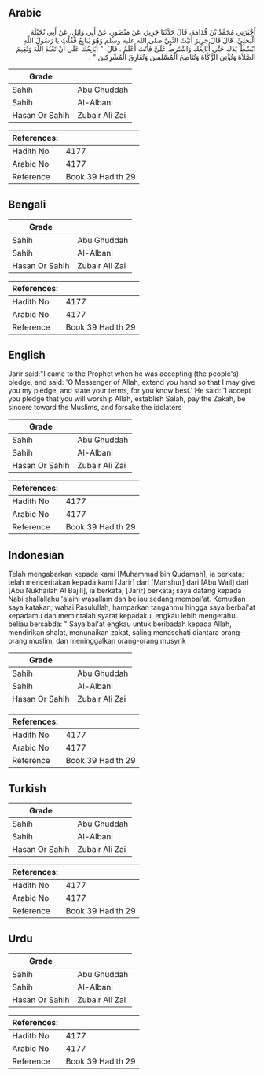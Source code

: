 ## Arabic


<div dir="rtl" lang="ar" style={{fontSize:'larger',backgroundColor:'#f8f9fa',padding:20}}>
أَخْبَرَنِي مُحَمَّدُ بْنُ قُدَامَةَ، قَالَ حَدَّثَنَا جَرِيرٌ، عَنْ مَنْصُورٍ، عَنْ أَبِي وَائِلٍ، عَنْ أَبِي نُخَيْلَةَ الْبَجَلِيِّ، قَالَ قَالَ جَرِيرٌ أَتَيْتُ النَّبِيَّ صلى الله عليه وسلم وَهُوَ يُبَايِعُ فَقُلْتُ يَا رَسُولَ اللَّهِ ابْسُطْ يَدَكَ حَتَّى أُبَايِعَكَ وَاشْتَرِطْ عَلَىَّ فَأَنْتَ أَعْلَمُ ‏.‏ قَالَ ‏ "‏ أُبَايِعُكَ عَلَى أَنْ تَعْبُدَ اللَّهَ وَتُقِيمَ الصَّلاَةَ وَتُؤْتِيَ الزَّكَاةَ وَتُنَاصِحَ الْمُسْلِمِينَ وَتُفَارِقَ الْمُشْرِكِينَ ‏"‏ ‏.‏
</div>
<div style={{backgroundColor:'#f8f9fa',padding:20, marginBottom: 10}}><table> <thead> <tr> <th>Grade</th> <th></th> </tr> </thead> <tbody> <tr><td>Sahih</td><td>Abu Ghuddah</td></tr><tr><td>Sahih</td><td>Al-Albani</td></tr><tr><td>Hasan Or Sahih</td><td>Zubair Ali Zai</td></tr></tbody></table><table> <thead> <tr> <th>References:</th> <th></th> </tr> </thead> <tbody><tr><td>Hadith No</td><td>4177</td></tr><tr><td>Arabic No</td><td>4177</td></tr><tr><td>Reference</td><td>Book 39 Hadith 29</td></tr></tbody></table></div>

## Bengali


<div dir="ltr" lang="bn" style={{fontSize:'larger',backgroundColor:'#f8f9fa',padding:20}}>

</div>
<div style={{backgroundColor:'#f8f9fa',padding:20, marginBottom: 10}}><table> <thead> <tr> <th>Grade</th> <th></th> </tr> </thead> <tbody> <tr><td>Sahih</td><td>Abu Ghuddah</td></tr><tr><td>Sahih</td><td>Al-Albani</td></tr><tr><td>Hasan Or Sahih</td><td>Zubair Ali Zai</td></tr></tbody></table><table> <thead> <tr> <th>References:</th> <th></th> </tr> </thead> <tbody><tr><td>Hadith No</td><td>4177</td></tr><tr><td>Arabic No</td><td>4177</td></tr><tr><td>Reference</td><td>Book 39 Hadith 29</td></tr></tbody></table></div>

## English


<div dir="ltr" lang="en" style={{fontSize:'larger',backgroundColor:'#f8f9fa',padding:20}}>
Jarir said:"I came to the Prophet when he was accepting (the people's) pledge, and said: 'O Messenger of Allah, extend you hand so that I may give you my pledge, and state your terms, for you know best.' He said: 'I accept you pledge that you will worship Allah, establish Salah, pay the Zakah, be sincere toward the Muslims, and forsake the idolaters
</div>
<div style={{backgroundColor:'#f8f9fa',padding:20, marginBottom: 10}}><table> <thead> <tr> <th>Grade</th> <th></th> </tr> </thead> <tbody> <tr><td>Sahih</td><td>Abu Ghuddah</td></tr><tr><td>Sahih</td><td>Al-Albani</td></tr><tr><td>Hasan Or Sahih</td><td>Zubair Ali Zai</td></tr></tbody></table><table> <thead> <tr> <th>References:</th> <th></th> </tr> </thead> <tbody><tr><td>Hadith No</td><td>4177</td></tr><tr><td>Arabic No</td><td>4177</td></tr><tr><td>Reference</td><td>Book 39 Hadith 29</td></tr></tbody></table></div>

## Indonesian


<div dir="ltr" lang="id" style={{fontSize:'larger',backgroundColor:'#f8f9fa',padding:20}}>
Telah mengabarkan kepada kami [Muhammad bin Qudamah], ia berkata; telah menceritakan kepada kami [Jarir] dari [Manshur] dari [Abu Wail] dari [Abu Nukhailah Al Bajili], ia berkata; [Jarir] berkata; saya datang kepada Nabi shallallahu 'alaihi wasallam dan beliau sedang membai'at. Kemudian saya katakan; wahai Rasulullah, hamparkan tanganmu hingga saya berbai'at kepadamu dan memintalah syarat kepadaku, engkau lebih mengetahui. beliau bersabda: " Saya bai'at engkau untuk beribadah kepada Allah, mendirikan shalat, menunaikan zakat, saling menasehati diantara orang-orang muslim, dan meninggalkan orang-orang musyrik
</div>
<div style={{backgroundColor:'#f8f9fa',padding:20, marginBottom: 10}}><table> <thead> <tr> <th>Grade</th> <th></th> </tr> </thead> <tbody> <tr><td>Sahih</td><td>Abu Ghuddah</td></tr><tr><td>Sahih</td><td>Al-Albani</td></tr><tr><td>Hasan Or Sahih</td><td>Zubair Ali Zai</td></tr></tbody></table><table> <thead> <tr> <th>References:</th> <th></th> </tr> </thead> <tbody><tr><td>Hadith No</td><td>4177</td></tr><tr><td>Arabic No</td><td>4177</td></tr><tr><td>Reference</td><td>Book 39 Hadith 29</td></tr></tbody></table></div>

## Turkish


<div dir="ltr" lang="tr" style={{fontSize:'larger',backgroundColor:'#f8f9fa',padding:20}}>

</div>
<div style={{backgroundColor:'#f8f9fa',padding:20, marginBottom: 10}}><table> <thead> <tr> <th>Grade</th> <th></th> </tr> </thead> <tbody> <tr><td>Sahih</td><td>Abu Ghuddah</td></tr><tr><td>Sahih</td><td>Al-Albani</td></tr><tr><td>Hasan Or Sahih</td><td>Zubair Ali Zai</td></tr></tbody></table><table> <thead> <tr> <th>References:</th> <th></th> </tr> </thead> <tbody><tr><td>Hadith No</td><td>4177</td></tr><tr><td>Arabic No</td><td>4177</td></tr><tr><td>Reference</td><td>Book 39 Hadith 29</td></tr></tbody></table></div>

## Urdu


<div dir="rtl" lang="ur" style={{fontSize:'larger',backgroundColor:'#f8f9fa',padding:20}}>

</div>
<div style={{backgroundColor:'#f8f9fa',padding:20, marginBottom: 10}}><table> <thead> <tr> <th>Grade</th> <th></th> </tr> </thead> <tbody> <tr><td>Sahih</td><td>Abu Ghuddah</td></tr><tr><td>Sahih</td><td>Al-Albani</td></tr><tr><td>Hasan Or Sahih</td><td>Zubair Ali Zai</td></tr></tbody></table><table> <thead> <tr> <th>References:</th> <th></th> </tr> </thead> <tbody><tr><td>Hadith No</td><td>4177</td></tr><tr><td>Arabic No</td><td>4177</td></tr><tr><td>Reference</td><td>Book 39 Hadith 29</td></tr></tbody></table></div>